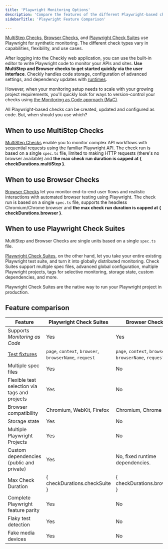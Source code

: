 ```yaml
---
title: 'Playwright Monitoring Options'
description: 'Compare the features of the different Playwright-based checks'
sidebarTitle: 'Playwright Feature Comparison'

---
```



[MultiStep Checks](/detect/synthetic-monitoring/multistep-checks/overview), [Browser Checks](/detect/synthetic-monitoring/browser-checks/overview), and [Playwright Check Suites](/detect/synthetic-monitoring/playwright-checks/overview) use Playwright for synthetic monitoring. The different check types vary in capabilities, flexibility, and use cases.

After logging into the Checkly web application, you can use the built-in editor to write Playwright code to monitor your APIs and sites. **Use MultiStep and Browser checks to get started quickly via the user interface**. Checkly handles code storage, configuration of advanced settings, and dependency updates with [runtimes](/platform/runtimes/overview/).

However, when your monitoring setup needs to scale with your growing project requirements, you'll quickly look for ways to version-control your checks using [the Monitoring as Code approach \(MaC\)](/concepts/monitoring-as-code).

All Playwright-based checks can be created, updated and configured as code. But, when should you use which?

## When to use MultiStep Checks

[MultiStep Checks](/detect/synthetic-monitoring/multistep-checks/overview) enable you to monitor complex API workflows with sequential requests using the familiar Playwright API. The check run is based on a single `spec.ts` file, limited to making HTTP requests (there's no browser available) and **the max check run duration is capped at { checkDurations.multiStep }**.

## When to use Browser Checks

[Browser Checks](/detect/synthetic-monitoring/browser-checks/overview) let you monitor end-to-end user flows and realistic interactions with automated browser testing using Playwright. The check run is based on a single `spec.ts` file, supports the headless Chromium/Chrome browser and **the max check run duration is capped at { checkDurations.browser }**.

## When to use Playwright Check Suites

MultiStep and Browser Checks are single units based on a single `spec.ts` file.

[Playwright Check Suites](/detect/synthetic-monitoring/playwright-checks/overview), on the other hand, let you take your entire existing Playwright test suite, and turn it into globally distributed monitoring. Check Suites support multiple spec files, advanced global configuration, multiple Playwright projects, tags for selective monitoring, storage state, custom dependencies, and more.

<Tip>
Playwright Check Suites are the native way to run your Playwright project in production.
</Tip>

## Feature comparison

| Feature                                                     | Playwright Check Suites                                | Browser Check                                          | MultiStep Check                 |
|-------------------------------------------------------------|--------------------------------------------------------|--------------------------------------------------------|---------------------------------|
| Supports *Monitoring as Code*                               | Yes                                                    | Yes                                                    | Yes                             |
| [Test fixtures](https://playwright.dev/docs/test-fixtures) | `page`, `context`, `browser`, `browserName`, `request` | `page`, `context`, `browser`, `browserName`, `request`  | `request`                       |
| Multiple spec files                                         | Yes                                                    | No                                                     | No                              |
| Flexible test selection via tags and projects               | Yes                                                    | No                                                     | No                              |
| Browser compatibility                                       | Chromium, WebKit, Firefox                              | Chromium, Chrome                                       | —                               |
| Storage state                                               | Yes                                                    | No                                                     | No                              |
| Multiple Playwright Projects                                | Yes                                                    | No                                                     | No                              |
| Custom dependencies (public and private)                    | Yes                                                    | No, fixed runtime dependencies.                        | No, fixed runtime dependencies. |
| Max Check Duration                                          | { checkDurations.checkSuite }                          | { checkDurations.browser }                             | { checkDurations.multiStep }    |
| Complete Playwright feature parity                          | Yes                                                    | No                                                     | No                              |
| Flaky test detection                                        | Yes                                                    | No                                                     | No                              |
| Fake media devices                                          | Yes                                                    | No                                                     | No                              |
